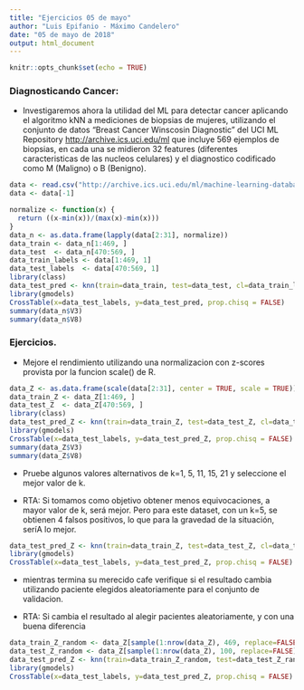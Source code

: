 ```yaml
---
title: "Ejercicios 05 de mayo"
author: "Luis Epifanio - Máximo Candelero"
date: "05 de mayo de 2018"
output: html_document
---
```


```r
knitr::opts_chunk$set(echo = TRUE)
```

### Diagnosticando Cancer:
* Investigaremos ahora la utilidad del ML para detectar cancer aplicando 
el algoritmo kNN a mediciones de biopsias de mujeres, utilizando el 
conjunto de datos  "Breast Cancer Winscosin Diagnostic" del
UCI ML Repository <http://archive.ics.uci.edu/ml> que incluye 569 ejemplos
de biopsias, en cada una se midieron 32 features  (diferentes caracteristicas de las nucleos celulares) y el diagnostico codificado como
M (Maligno) o B (Benigno).

```r
data <- read.csv("http://archive.ics.uci.edu/ml/machine-learning-databases/breast-cancer-wisconsin/wdbc.data",header=FALSE)
data <- data[-1]
```

```r
normalize <- function(x) {
  return ((x-min(x))/(max(x)-min(x)))
}
data_n <- as.data.frame(lapply(data[2:31], normalize))
data_train <- data_n[1:469, ]
data_test  <- data_n[470:569, ] 
data_train_labels <- data[1:469, 1]
data_test_labels  <- data[470:569, 1]
library(class)
data_test_pred <- knn(train=data_train, test=data_test, cl=data_train_labels, k=21)
library(gmodels)
CrossTable(x=data_test_labels, y=data_test_pred, prop.chisq = FALSE)
summary(data_n$V3)
summary(data_n$V8)
```

### Ejercicios.


+ Mejore el rendimiento utilizando una normalizacion con z-scores provista por la funcion scale() de R.

```r
data_Z <- as.data.frame(scale(data[2:31], center = TRUE, scale = TRUE))
data_train_Z <- data_Z[1:469, ]
data_test_Z  <- data_Z[470:569, ] 
library(class)
data_test_pred_Z <- knn(train=data_train_Z, test=data_test_Z, cl=data_train_labels, k=21)
library(gmodels)
CrossTable(x=data_test_labels, y=data_test_pred_Z, prop.chisq = FALSE)
summary(data_Z$V3)
summary(data_Z$V8)
```

+ Pruebe algunos valores alternativos de k=1, 5,  11, 15, 21 y seleccione el mejor valor de k.

- RTA: Si tomamos como objetivo obtener menos equivocaciones, a mayor valor de k, será mejor. Pero para este dataset, con un k=5, se obtienen 4 falsos positivos, lo que para la gravedad de la situación, seríA lo mejor.

```r
data_test_pred_Z <- knn(train=data_train_Z, test=data_test_Z, cl=data_train_labels, k=5)
library(gmodels)
CrossTable(x=data_test_labels, y=data_test_pred_Z, prop.chisq = FALSE)
```

+ mientras termina su merecido cafe verifique si el resultado cambia utilizando paciente elegidos aleatoriamente para el conjunto de validacion.

- RTA: Si cambia el resultado al alegir pacientes aleatoriamente, y con una buena diferencia

```r
data_train_Z_random <- data_Z[sample(1:nrow(data_Z), 469, replace=FALSE),]
data_test_Z_random <- data_Z[sample(1:nrow(data_Z), 100, replace=FALSE),]
data_test_pred_Z <- knn(train=data_train_Z_random, test=data_test_Z_random, cl=data_train_labels, k=5)
library(gmodels)
CrossTable(x=data_test_labels, y=data_test_pred_Z, prop.chisq = FALSE)
```